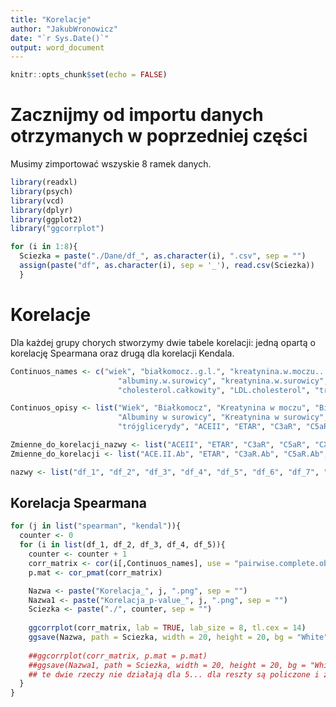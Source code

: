 ```yaml
---
title: "Korelacje"
author: "JakubWronowicz"
date: "`r Sys.Date()`"
output: word_document
---
```


```r
knitr::opts_chunk$set(echo = FALSE)
```

# Zacznijmy od importu danych otrzymanych w poprzedniej części

Musimy zimportować wszyskie 8 ramek danych.

```r
library(readxl)
library(psych)
library(vcd)
library(dplyr)
library(ggplot2)
library("ggcorrplot")
```

```r
for (i in 1:8){
  Sciezka = paste("./Dane/df_", as.character(i), ".csv", sep = "")
  assign(paste("df", as.character(i), sep = '_'), read.csv(Sciezka))
  }
```


# Korelacje

Dla każdej grupy chorych stworzymy dwie tabele korelacji: jedną opartą o korelację Spearmana oraz drugą dla korelacji Kendala.

```r

Continuos_names <- c("wiek", "białkomocz..g.l.", "kreatynina.w.moczu.....dl.", "białkomocz.na.dobę", "białko.w.surowicy", 
                        "albuminy.w.surowicy", "kreatynina.w.surowicy", "czas.trwania.choroby.podstawowej..w.dniach.",
                        "cholesterol.całkowity", "LDL.cholesterol", "trójglicerydy", "ACE.II.Ab", "ETAR", "C3aR.Ab", "C5aR.Ab", "CXCR3")

Continuos_opisy <- list("Wiek", "Białkomocz", "Kreatynina w moczu", "Białkomocz na dobę", "Białko całkowite w surowicy",
                        "Albuminy w surowicy", "Kreatynina w surowicy", "Czas twania choroby", "Cholesteror całkowity", "LDL cholesteror",
                        "trójglicerydy", "ACEII", "ETAR", "C3aR", "C5aR", "CXCR3")

Zmienne_do_korelacji_nazwy <- list("ACEII", "ETAR", "C3aR", "C5aR", "CXCR3")
Zmienne_do_korelacji <- list("ACE.II.Ab", "ETAR", "C3aR.Ab", "C5aR.Ab", "CXCR3")

nazwy <- list("df_1", "df_2", "df_3", "df_4", "df_5", "df_6", "df_7", "df_8")

```

## Korelacja Spearmana


```r

for (j in list("spearman", "kendal")){
  counter <- 0
  for (i in list(df_1, df_2, df_3, df_4, df_5)){
    counter <- counter + 1
    corr_matrix <- cor(i[,Continuos_names], use = "pairwise.complete.obs", method = j)
    p.mat <- cor_pmat(corr_matrix)

    Nazwa <- paste("Korelacja_", j, ".png", sep = "")
    Nazwa1 <- paste("Korelacja_p-value_", j, ".png", sep = "")
    Sciezka <- paste("./", counter, sep = "")
  
    ggcorrplot(corr_matrix, lab = TRUE, lab_size = 8, tl.cex = 14)
    ggsave(Nazwa, path = Sciezka, width = 20, height = 20, bg = "White")
  
    ##ggcorrplot(corr_matrix, p.mat = p.mat)
    ##ggsave(Nazwa1, path = Sciezka, width = 20, height = 20, bg = "White")  
    ## te dwie rzeczy nie działają dla 5... dla reszty są policzone i zapisane
  }
}
```






